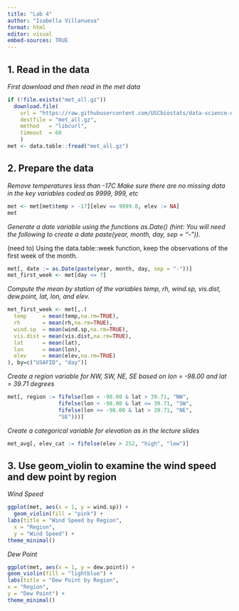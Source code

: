 ```yaml
---
title: "Lab 4"
author: "Isabella Villanueva"
format: html
editor: visual
embed-sources: TRUE
---
```


## 1. Read in the data

*First download and then read in the met data*

```r
if (!file.exists("met_all.gz"))
  download.file(
    url = "https://raw.githubusercontent.com/USCbiostats/data-science-data/master/02_met/met_all.gz",
    destfile = "met_all.gz",
    method   = "libcurl",
    timeout  = 60
    )
met <- data.table::fread("met_all.gz")
```

## 2. Prepare the data

*Remove temperatures less than -17C Make sure there are no missing data in the key variables coded as 9999, 999, etc*

```r
met <- met[met$temp > -17][elev == 9999.0, elev := NA]
met
```

*Generate a date variable using the functions as.Date() (hint: You will need the following to create a date paste(year, month, day, sep = "-")).*

(need to) Using the data.table::week function, keep the observations of the first week of the month.

```r
met[, date := as.Date(paste(year, month, day, sep = "-"))]
met_first_week <- met[day <= 7]
```

*Compute the mean by station of the variables temp, rh, wind.sp, vis.dist, dew.point, lat, lon, and elev.*

```r
met_first_week <- met[,.(
  temp     = mean(temp,na.rm=TRUE),
  rh       = mean(rh,na.rm=TRUE),
  wind.sp  = mean(wind.sp,na.rm=TRUE),
  vis.dist = mean(vis.dist,na.rm=TRUE),
  lat      = mean(lat),
  lon      = mean(lon), 
  elev     = mean(elev,na.rm=TRUE)
), by=c("USAFID", "day")]
```

*Create a region variable for NW, SW, NE, SE based on lon = -98.00 and lat = 39.71 degrees*

```r
met[, region := fifelse(lon < -98.00 & lat > 39.71, "NW",
                fifelse(lon < -98.00 & lat <= 39.71, "SW",
                fifelse(lon >= -98.00 & lat > 39.71, "NE",
                "SE")))]
```

*Create a categorical variable for elevation as in the lecture slides*

```r
met_avg[, elev_cat := fifelse(elev > 252, "high", "low")]
```

## 3. Use geom_violin to examine the wind speed and dew point by region

*Wind Speed*

```r
ggplot(met, aes(x = 1, y = wind.sp)) +
  geom_violin(fill = "pink") +
labs(title = "Wind Speed by Region",
  x = "Region",
  y = "Wind Speed") +
theme_minimal()
```

*Dew Point*

```r
ggplot(met, aes(x = 1, y = dew.point)) +
geom_violin(fill = "lightblue") +
labs(title = "Dew Point by Region",
x = "Region",
y = "Dew Point") +
theme_minimal()
```
